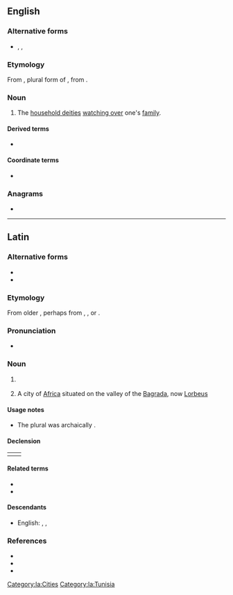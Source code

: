 {{also|lares|läres}}
==English==
{{wikipedia}}

===Alternative forms===
* {{l|en|lares}}, {{l|en|Lars}}, {{l|en|Lares}}

===Etymology===
From {{etyl|la|en}} {{m|la|Lares}}, plural form of {{m|la|lār}}, from {{etyl|ett|en}}.

===Noun===
{{en-plural noun|sg=lar}}

# {{lb|en|Roman mythology}} The [[household deities]] [[watching over]] one's [[family]].

====Derived terms====
* {{l|en|lares and penates}}

====Coordinate terms====
* {{l|en|penates}}

===Anagrams===
* {{anagrams|en|Arels|LASER|Searl|arsle|earls|laser|lears|rales|reals|seral}}

----

==Latin==

===Alternative forms===
* {{alter|la|larēs}}
* {{alter|la|Lasēs}}

===Etymology===
From older {{m|la|Lasēs}}, perhaps from {{der|la|ett|𐌋𐌀𐌓|tr=lar}}, {{m|ett|𐌋𐌀𐌓𐌔|tr=lars}}, or {{m|ett|𐌋𐌀𐌓𐌈|tr=lartʰ||lord}}.

===Pronunciation===
* {{la-IPA|Larēs}}

===Noun===
{{la-noun|Larēs|Larum|gen2=Larium|m|third}}

# {{lb|la|Roman god}} {{l|en|Lares, the [[classical]] [[Roman]] [[god]]s of a place, particularly homes; [[household deity]]}}
# A city of [[Africa]] situated on the valley of the [[Bagrada]], now [[Lorbeus]]

====Usage notes====
* The plural was archaically {{m|la|Lasēs}}.

====Declension====
{|
|{{la-decl-3rd|Larēs|Lar|num=pl}}
|{{la-decl-3rd-I|Larēs|Lar|num=pl}}
|}

====Related terms====
* {{l|la|lār}}
* {{l|la|larva}}

====Descendants====
* English: {{l|en|lares}}, {{l|en|Lares}}, {{l|en|Lars}}

===References===
* {{R:L&S}}
* {{R:Elementary Lewis}}
* {{R:Gaffiot}}

[[Category:la:Cities]]
[[Category:la:Tunisia]]